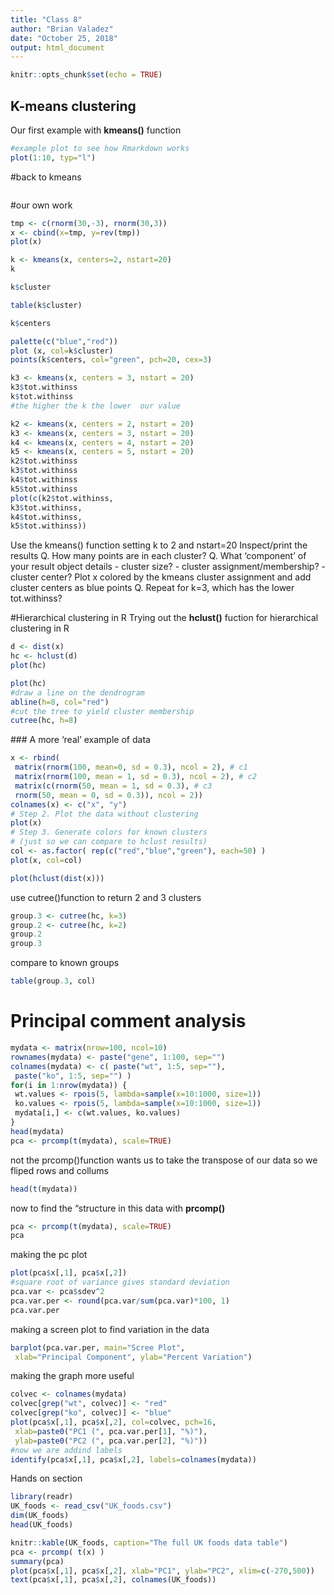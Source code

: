 ```yaml
---
title: "Class 8"
author: "Brian Valadez"
date: "October 25, 2018"
output: html_document
---
```


```r
knitr::opts_chunk$set(echo = TRUE)
```

## K-means clustering

Our first example with **kmeans()** function

```r
#example plot to see how Rmarkdown works
plot(1:10, typ="l")

```
#back to kmeans
```r

```
#our own work
```r
tmp <- c(rnorm(30,-3), rnorm(30,3))
x <- cbind(x=tmp, y=rev(tmp))
plot(x)

```
```r
k <- kmeans(x, centers=2, nstart=20)
k
```


```r
k$cluster
```
```r
table(k$cluster)
```

```r
k$centers
```
```r
palette(c("blue","red"))
plot (x, col=k$cluster)
points(k$centers, col="green", pch=20, cex=3)
```

```r
k3 <- kmeans(x, centers = 3, nstart = 20)
k3$tot.withinss
k$tot.withinss
#the higher the k the lower  our value
```

```r
k2 <- kmeans(x, centers = 2, nstart = 20)
k3 <- kmeans(x, centers = 3, nstart = 20)
k4 <- kmeans(x, centers = 4, nstart = 20)
k5 <- kmeans(x, centers = 5, nstart = 20)
k2$tot.withinss
k3$tot.withinss
k4$tot.withinss
k5$tot.withinss
plot(c(k2$tot.withinss,
k3$tot.withinss,
k4$tot.withinss,
k5$tot.withinss))
```


 Use the kmeans() function setting k to 2 and nstart=20
 Inspect/print the results
 Q. How many points are in each cluster?
 Q. What ‘component’ of your result object details
 - cluster size?
 - cluster assignment/membership?
 - cluster center?
 Plot x colored by the kmeans cluster assignment and
 add cluster centers as blue points
 Q. Repeat for k=3, which has the lower tot.withinss? 
 
 
 
 
 
 
 
 

 #Hierarchical clustering in R
Trying out the **hclust()** fuction for hierarchical clustering in R 
```r
d <- dist(x)
hc <- hclust(d)
plot(hc)
```

```r
plot(hc)
#draw a line on the dendrogram
abline(h=8, col="red")
#cut the tree to yield cluster membership
cutree(hc, h=8)
```
 
 
 
 ### A more 'real' example of data
```r
x <- rbind(
 matrix(rnorm(100, mean=0, sd = 0.3), ncol = 2), # c1
 matrix(rnorm(100, mean = 1, sd = 0.3), ncol = 2), # c2
 matrix(c(rnorm(50, mean = 1, sd = 0.3), # c3
 rnorm(50, mean = 0, sd = 0.3)), ncol = 2))
colnames(x) <- c("x", "y")
# Step 2. Plot the data without clustering
plot(x)
# Step 3. Generate colors for known clusters
# (just so we can compare to hclust results)
col <- as.factor( rep(c("red","blue","green"), each=50) )
plot(x, col=col)

plot(hclust(dist(x)))

```
use cutree()function to return 2 and 3 clusters
```r
group.3 <- cutree(hc, k=3)
group.2 <- cutree(hc, k=2)
group.2
group.3

```
compare to known groups
```r
table(group.3, col)
```


# Principal comment analysis
```r
mydata <- matrix(nrow=100, ncol=10) 
rownames(mydata) <- paste("gene", 1:100, sep="") 
colnames(mydata) <- c( paste("wt", 1:5, sep=""),
 paste("ko", 1:5, sep="") ) 
for(i in 1:nrow(mydata)) {
 wt.values <- rpois(5, lambda=sample(x=10:1000, size=1))
 ko.values <- rpois(5, lambda=sample(x=10:1000, size=1)) 
 mydata[i,] <- c(wt.values, ko.values)
}
head(mydata)
pca <- prcomp(t(mydata), scale=TRUE)
```

not the prcomp()function wants us to take the transpose of our data so we fliped rows and collums
```r
head(t(mydata))
```
now to find the "structure in this data with **prcomp()**
 
 
```r
pca <- prcomp(t(mydata), scale=TRUE)
pca

```
making the pc plot
```r
plot(pca$x[,1], pca$x[,2]) 
#square root of variance gives standard deviation
pca.var <- pca$sdev^2 
pca.var.per <- round(pca.var/sum(pca.var)*100, 1)
pca.var.per

```
making a screen plot to find variation in the data
```r

barplot(pca.var.per, main="Scree Plot",
 xlab="Principal Component", ylab="Percent Variation")
```
making the graph more useful
```r
colvec <- colnames(mydata)
colvec[grep("wt", colvec)] <- "red"
colvec[grep("ko", colvec)] <- "blue"
plot(pca$x[,1], pca$x[,2], col=colvec, pch=16,
 xlab=paste0("PC1 (", pca.var.per[1], "%)"),
 ylab=paste0("PC2 (", pca.var.per[2], "%)")) 
#now we are addind labels
identify(pca$x[,1], pca$x[,2], labels=colnames(mydata)) 
```

Hands on section 
```r
library(readr)
UK_foods <- read_csv("UK_foods.csv")
dim(UK_foods)
head(UK_foods)

knitr::kable(UK_foods, caption="The full UK foods data table")
pca <- prcomp( t(x) )
summary(pca)
plot(pca$x[,1], pca$x[,2], xlab="PC1", ylab="PC2", xlim=c(-270,500))
text(pca$x[,1], pca$x[,2], colnames(UK_foods))
```

 
 
 
 
 
 
 